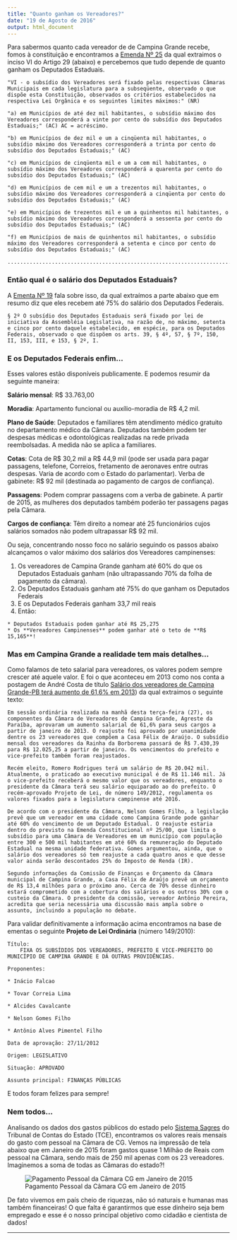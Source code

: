 ```yaml
---
title: "Quanto ganham os Vereadores?"
date: "19 de Agosto de 2016"
output: html_document
---
```


Para sabermos quanto cada vereador de de Campina Grande recebe, fomos à constituição e encontramos a
[Emenda Nº 25](http://www.planalto.gov.br/ccivil_03/Constituicao/Emendas/Emc/emc25.htm) da qual extraimos o inciso VI do Artigo 29 (abaixo) e percebemos que tudo depende de quanto ganham os Deputados Estaduais.

    "VI - o subsídio dos Vereadores será fixado pelas respectivas Câmaras Municipais em cada legislatura para a subseqüente, observado o que dispõe esta Constituição, observados os critérios estabelecidos na respectiva Lei Orgânica e os seguintes limites máximos:" (NR)
    
    "a) em Municípios de até dez mil habitantes, o subsídio máximo dos Vereadores corresponderá a vinte por cento do subsídio dos Deputados Estaduais;" (AC) AC = acréscimo.
    
    "b) em Municípios de dez mil e um a cinqüenta mil habitantes, o subsídio máximo dos Vereadores corresponderá a trinta por cento do subsídio dos Deputados Estaduais;" (AC)
    
    "c) em Municípios de cinqüenta mil e um a cem mil habitantes, o subsídio máximo dos Vereadores corresponderá a quarenta por cento do subsídio dos Deputados Estaduais;" (AC)
    
    "d) em Municípios de cem mil e um a trezentos mil habitantes, o subsídio máximo dos Vereadores corresponderá a cinqüenta por cento do subsídio dos Deputados Estaduais;" (AC)
    
    "e) em Municípios de trezentos mil e um a quinhentos mil habitantes, o subsídio máximo dos Vereadores corresponderá a sessenta por cento do subsídio dos Deputados Estaduais;" (AC)
    
    "f) em Municípios de mais de quinhentos mil habitantes, o subsídio máximo dos Vereadores corresponderá a setenta e cinco por cento do subsídio dos Deputados Estaduais;" (AC)
    
    ................................................................................."

### Então qual é o salário dos Deputados Estaduais?
A [Ementa Nº 19](http://www.planalto.gov.br/ccivil_03/Constituicao/Emendas/Emc/emc19.htm) fala sobre isso, da qual extraímos a parte abaixo que em resumo diz que eles recebem até 75% do salário dos Deputados Federais.

    § 2º O subsídio dos Deputados Estaduais será fixado por lei de iniciativa da Assembléia Legislativa, na razão de, no máximo, setenta e cinco por cento daquele estabelecido, em espécie, para os Deputados Federais, observado o que dispõem os arts. 39, § 4º, 57, § 7º, 150, II, 153, III, e 153, § 2º, I.


### E os Deputados Federais enfim...

Esses valores estão disponíveis publicamente. E podemos resumir da seguinte maneira:

**Salário mensal**: R$ 33.763,00

**Moradia**: Apartamento funcional ou auxílio-moradia de R$ 4,2 mil.

**Plano de Saúde**: Deputados e familiares têm atendimento médico gratuito no departamento médico da Câmara. Deputados também podem ter despesas médicas e odontológicas realizadas na rede privada reembolsadas. A medida não se aplica a familiares.

**Cotas**: Cota de R$ 30,2 mil a R$ 44,9 mil (pode ser usada para pagar passagens, telefone, Correios, fretamento de aeronaves entre outras despesas. Varia de acordo com o Estado do parlamentar). Verba de gabinete: R$ 92 mil (destinada ao pagamento de cargos de confiança).

**Passagens**: Podem comprar passagens com a verba de gabinete. A partir de 2015, as mulheres dos deputados também poderão ter passagens pagas pela Câmara.

**Cargos de confiança**: Têm direito a nomear até 25 funcionários cujos salários somados não podem ultrapassar R$ 92 mil.

Ou seja, concentrando nosso foco no salário seguindo os passos abaixo alcançamos o valor máximo dos salários dos Vereadores campinenses:

  1) Os vereadores de Campina Grande ganham até 60% do que os Deputados Estaduais ganham (não ultrapassando 70% da folha de pagamento da câmara).
  2) Os Deputados Estaduais ganham até 75% do que ganham os Deputados Federais
  3) E os Deputados Federais ganham 33,7 mil reais
  4) Então:
  
    * Deputados Estaduais podem ganhar até R$ 25,275
    * Os **Vereadores Campinenses** podem ganhar até o teto de **R$ 15,165**!


### Mas em Campina Grande a realidade tem mais detalhes...

Como falamos de teto salarial para vereadores, os valores podem sempre crescer até aquele valor. E foi o que aconteceu em 2013 como nos conta a postagem de André Costa de título [Salário dos vereadores de Campina Grande-PB terá aumento de 61,6% em 2013](http://andrecostamp.blogspot.com.br/2012/11/salario-dos-vereadores-de-campina.html)) da qual extraimos o seguinte texto:

    Em sessão ordinária realizada na manhã desta terça-feira (27), os componentes da Câmara de Vereadores de Campina Grande, Agreste da Paraíba, aprovaram um aumento salarial de 61,6% para seus cargos a partir de janeiro de 2013. O reajuste foi aprovado por unanimidade dentre os 23 vereadores que compõem a Casa Félix de Araújo. O subsídio mensal dos vereadores da Rainha da Borborema passará de R$ 7.430,39 para R$ 12.025,25 a partir de janeiro. Os vencimentos do prefeito e vice-prefeito também foram reajustados.

    Recém eleito, Romero Rodrigues terá um salário de R$ 20.042 mil. Atualmente, o praticado ao executivo municipal é de R$ 11.146 mil. Já o vice-prefeito receberá o mesmo valor que os vereadores, enquanto o presidente da Câmara terá seu salário equiparado ao do prefeito. O recém-aprovado Projeto de Lei, de número 149/2012, regulamenta os valores fixados para a legislatura campinense até 2016.

    De acordo com o presidente da Câmara, Nelson Gomes Filho, a legislação prevê que um vereador em uma cidade como Campina Grande pode ganhar até 60% do vencimento de um Deputado Estadual. O reajuste estaria dentro do previsto na Emenda Constitucional nº 25/00, que limita o subsídio para uma Câmara de Vereadores em um município com população entre 300 e 500 mil habitantes em até 60% da remuneração do Deputado Estadual na mesma unidade federativa. Gomes argumentou, ainda, que o salário dos vereadores só tem reajuste a cada quatro anos e que desse valor ainda serão descontados 25% do Imposto de Renda (IR).

    Segundo informações da Comissão de Finanças e Orçamento da Câmara municipal de Campina Grande, a Casa Félix de Araújo prevê um orçamento de R$ 13,4 milhões para o próximo ano. Cerca de 70% desse dinheiro estará comprometido com a cobertura dos salários e os outros 30% com o custeio da Câmara. O presidente da comissão, vereador Antônio Pereira, acredita que seria necessária uma discussão mais ampla sobre o assunto, incluindo a população no debate.

Para validar definitivamente a informação acima encontramos na base de ementas o seguinte **Projeto de Lei Ordinária** (número 149/2010):

    Título:
        FIXA OS SUBSÍDIOS DOS VEREADORES, PREFEITO E VICE-PREFEITO DO MUNICÍPIO DE CAMPINA GRANDE E DÁ OUTRAS PROVIDÊNCIAS.

    Proponentes:

    * Inácio Falcao

    * Tovar Correia Lima

    * Alcides Cavalcante

    * Nelson Gomes Filho

    * Antônio Alves Pimentel Filho

    Data de aprovação: 27/11/2012

    Origem: LEGISLATIVO

    Situação: APROVADO

    Assunto principal: FINANÇAS PÚBLICAS

E todos foram felizes para sempre!

### Nem todos...

Analisando os dados dos gastos públicos do estado pelo [Sistema Sagres](https://sagres.tce.pb.gov.br) do Tribunal de Contas do Estado (TCE), encontramos os valores reais mensais do gasto com pessoal na Câmara de CG.  Vemos na impressão de tela abaixo que em Janeiro de 2015 foram gastos quase 1 Milhão de Reais com pessoal na Câmara, sendo mais de 250 mil apenas com os 23 vereadores. Imaginemos a soma de todas as Câmaras do estado?!

![Pagamento Pessoal da Câmara CG em Janeiro de 2015](figure/sagres_cg_camara_pessoal_2015_01.png)

De fato vivemos em país cheio de riquezas, não só naturais e humanas mas também financeiras! O que falta é garantirmos que esse dinheiro seja bem empregado e esse é o nosso principal objetivo como cidadão e cientista de dados!

---
